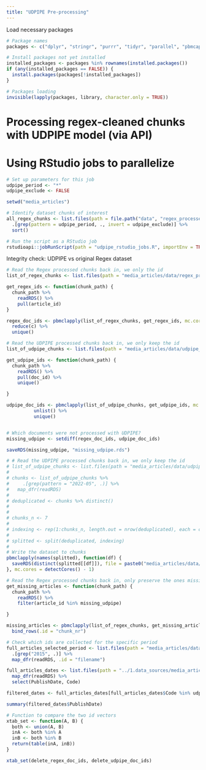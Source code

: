 ```yaml
---
title: "UDPIPE Pre-processing"
---
```

Load necessary packages
```r
# Package names
packages <- c("dplyr", "stringr", "purrr", "tidyr", "parallel", "pbmcapply")

# Install packages not yet installed
installed_packages <- packages %in% rownames(installed.packages())
if (any(installed_packages == FALSE)) {
  install.packages(packages[!installed_packages])
}

# Packages loading
invisible(lapply(packages, library, character.only = TRUE))
```

# Processing regex-cleaned chunks with UDPIPE model (via API)
# Using RStudio jobs to parallelize 
```r
# Set up parameters for this job
udpipe_period <- "*"
udpipe_exclude <- FALSE

setwd("media_articles")

# Identify dataset chunks of interest
all_regex_chunks <- list.files(path = file.path("data", "regex_processed", "chunks"), pattern = "*.rds", full.names = TRUE) %>%
  .[grep(pattern = udpipe_period, ., invert = udpipe_exclude)] %>%
  sort()

# Run the script as a RStudio job
rstudioapi::jobRunScript(path = "udpipe_rstudio_jobs.R", importEnv = TRUE)
```

Integrity check: UDPIPE vs original Regex dataset
```r
# Read the Regex processed chunks back in, we only the id
list_of_regex_chunks <- list.files(path = "media_articles/data/regex_processed/chunks/", pattern = "*.rds", full.names = TRUE)

get_regex_ids <- function(chunk_path) {
  chunk_path %>%
    readRDS() %>%
    pull(article_id)
}

regex_doc_ids <- pbmclapply(list_of_regex_chunks, get_regex_ids, mc.cores = detectCores() - 1) %>% 
  reduce(c) %>%
  unique()

# Read the UDPIPE processed chunks back in, we only keep the id
list_of_udpipe_chunks <- list.files(path = "media_articles/data/udpipe_processed/chunks/", pattern = "*.rds", full.names = TRUE)

get_udpipe_ids <- function(chunk_path) {
  chunk_path %>%
    readRDS() %>%
    pull(doc_id) %>% 
    unique()

}

udpipe_doc_ids <- pbmclapply(list_of_udpipe_chunks, get_udpipe_ids, mc.cores = detectCores() - 1) %>% 
          unlist() %>%
          unique()


# Which documents were not processed with UDPIPE?
missing_udpipe <- setdiff(regex_doc_ids, udpipe_doc_ids)

saveRDS(missing_udpipe, "missing_udpipe.rds")
```

```r

# # Read the UDPIPE processed chunks back in, we only keep the id
# list_of_udpipe_chunks <- list.files(path = "media_articles/data/udpipe_processed/chunks/", pattern = "*.rds", full.names = TRUE)
# 
# chunks <- list_of_udpipe_chunks %>% 
#     .[grep(pattern = "2022-05", .)] %>% 
#   map_dfr(readRDS)
# 
# deduplicated <- chunks %>% distinct()
# 
# 
# chunks_n <- 7
# 
# indexing <- rep(1:chunks_n, length.out = nrow(deduplicated), each = ceiling(nrow(deduplicated)/chunks_n))
# 
# splitted <- split(deduplicated, indexing)
# 
# Write the dataset to chunks
pbmclapply(names(splitted), function(df) {
  saveRDS(distinct(splitted[[df]]), file = paste0("media_articles/data/udpipe_processed/chunks/udpipe_regex_full_articles_2022-05_part_", df, ".rds"))
}, mc.cores = detectCores() - 1)

```




```r
# Read the Regex processed chunks back in, only preserve the ones missing in UDPIPE'd dataset
get_missing_articles <- function(chunk_path) {
  chunk_path %>%
    readRDS() %>%
    filter(article_id %in% missing_udpipe)

}

missing_articles <- pbmclapply(list_of_regex_chunks, get_missing_articles, mc.cores = detectCores() - 1) %>% 
  bind_rows(.id = "chunk_nr")

```


```r
# Check which ids are collected for the specific period
full_articles_selected_period <- list.files(path = "media_articles/data/regex_processed/chunks", pattern = "*.rds", full.names = TRUE) %>%
  .[grep("2015", .)] %>%
  map_dfr(readRDS, .id = "filename")

full_articles_dates <- list.files(path = "../1.data_sources/media_articles/data/full/chunks/", pattern = "*.rds", full.names = TRUE) %>%
  map_dfr(readRDS) %>%
  select(PublishDate, Code)

filtered_dates <- full_articles_dates[full_articles_dates$Code %in% udpipe_df_ids, ]

summary(filtered_dates$PublishDate)

# Function to compare the two id vectors
xtab_set <- function(A, B) {
  both <- union(A, B)
  inA <- both %in% A
  inB <- both %in% B
  return(table(inA, inB))
}

xtab_set(delete_regex_doc_ids, delete_udpipe_doc_ids)

```

